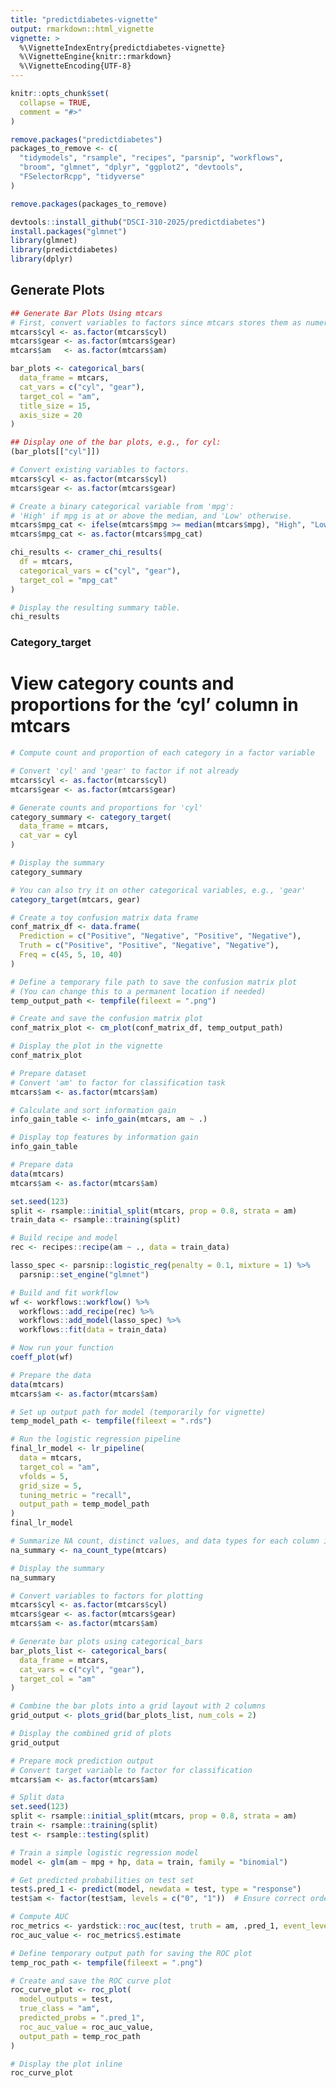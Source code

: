 ```yaml
---
title: "predictdiabetes-vignette"
output: rmarkdown::html_vignette
vignette: >
  %\VignetteIndexEntry{predictdiabetes-vignette}
  %\VignetteEngine{knitr::rmarkdown}
  %\VignetteEncoding{UTF-8}
---
```


```r
knitr::opts_chunk$set(
  collapse = TRUE,
  comment = "#>"
)
```

```r
remove.packages("predictdiabetes")
packages_to_remove <- c(
  "tidymodels", "rsample", "recipes", "parsnip", "workflows",
  "broom", "glmnet", "dplyr", "ggplot2", "devtools",
  "FSelectorRcpp", "tidyverse"
)

remove.packages(packages_to_remove)

devtools::install_github("DSCI-310-2025/predictdiabetes")
install.packages("glmnet")
library(glmnet)
library(predictdiabetes)
library(dplyr)
```


## Generate Plots

```r
## Generate Bar Plots Using mtcars
# First, convert variables to factors since mtcars stores them as numeric
mtcars$cyl <- as.factor(mtcars$cyl)
mtcars$gear <- as.factor(mtcars$gear)
mtcars$am   <- as.factor(mtcars$am)

bar_plots <- categorical_bars(
  data_frame = mtcars,
  cat_vars = c("cyl", "gear"),
  target_col = "am",
  title_size = 15,
  axis_size = 20
)

## Display one of the bar plots, e.g., for cyl:
(bar_plots[["cyl"]])
```


```r
# Convert existing variables to factors.
mtcars$cyl <- as.factor(mtcars$cyl)
mtcars$gear <- as.factor(mtcars$gear)

# Create a binary categorical variable from 'mpg':
# 'High' if mpg is at or above the median, and 'Low' otherwise.
mtcars$mpg_cat <- ifelse(mtcars$mpg >= median(mtcars$mpg), "High", "Low")
mtcars$mpg_cat <- as.factor(mtcars$mpg_cat)
```

```r
chi_results <- cramer_chi_results(
  df = mtcars, 
  categorical_vars = c("cyl", "gear"), 
  target_col = "mpg_cat"
)

# Display the resulting summary table.
chi_results
```


### Category_target

# View category counts and proportions for the 'cyl' column in mtcars

```r

# Compute count and proportion of each category in a factor variable

# Convert 'cyl' and 'gear' to factor if not already
mtcars$cyl <- as.factor(mtcars$cyl)
mtcars$gear <- as.factor(mtcars$gear)

# Generate counts and proportions for 'cyl'
category_summary <- category_target(
  data_frame = mtcars,
  cat_var = cyl
)

# Display the summary
category_summary

# You can also try it on other categorical variables, e.g., 'gear'
category_target(mtcars, gear)

```
```r
# Create a toy confusion matrix data frame
conf_matrix_df <- data.frame(
  Prediction = c("Positive", "Negative", "Positive", "Negative"),
  Truth = c("Positive", "Positive", "Negative", "Negative"),
  Freq = c(45, 5, 10, 40)
)

# Define a temporary file path to save the confusion matrix plot
# (You can change this to a permanent location if needed)
temp_output_path <- tempfile(fileext = ".png")

# Create and save the confusion matrix plot
conf_matrix_plot <- cm_plot(conf_matrix_df, temp_output_path)

# Display the plot in the vignette
conf_matrix_plot
```







```r
# Prepare dataset
# Convert 'am' to factor for classification task
mtcars$am <- as.factor(mtcars$am)

# Calculate and sort information gain
info_gain_table <- info_gain(mtcars, am ~ .)

# Display top features by information gain
info_gain_table


```



```r
# Prepare data
data(mtcars)
mtcars$am <- as.factor(mtcars$am)

set.seed(123)
split <- rsample::initial_split(mtcars, prop = 0.8, strata = am)
train_data <- rsample::training(split)

# Build recipe and model
rec <- recipes::recipe(am ~ ., data = train_data)

lasso_spec <- parsnip::logistic_reg(penalty = 0.1, mixture = 1) %>% 
  parsnip::set_engine("glmnet")

# Build and fit workflow
wf <- workflows::workflow() %>%
  workflows::add_recipe(rec) %>%
  workflows::add_model(lasso_spec) %>%
  workflows::fit(data = train_data)

# Now run your function
coeff_plot(wf)

```

```r
# Prepare the data
data(mtcars)
mtcars$am <- as.factor(mtcars$am)

# Set up output path for model (temporarily for vignette)
temp_model_path <- tempfile(fileext = ".rds")

# Run the logistic regression pipeline
final_lr_model <- lr_pipeline(
  data = mtcars,
  target_col = "am",
  vfolds = 5,
  grid_size = 5,
  tuning_metric = "recall",
  output_path = temp_model_path
)
final_lr_model

```

```r
# Summarize NA count, distinct values, and data types for each column in mtcars
na_summary <- na_count_type(mtcars)

# Display the summary
na_summary

```
```r
# Convert variables to factors for plotting
mtcars$cyl <- as.factor(mtcars$cyl)
mtcars$gear <- as.factor(mtcars$gear)
mtcars$am <- as.factor(mtcars$am)

# Generate bar plots using categorical_bars
bar_plots_list <- categorical_bars(
  data_frame = mtcars,
  cat_vars = c("cyl", "gear"),
  target_col = "am"
)

# Combine the bar plots into a grid layout with 2 columns
grid_output <- plots_grid(bar_plots_list, num_cols = 2)

# Display the combined grid of plots
grid_output

```

```r
# Prepare mock prediction output
# Convert target variable to factor for classification
mtcars$am <- as.factor(mtcars$am)

# Split data
set.seed(123)
split <- rsample::initial_split(mtcars, prop = 0.8, strata = am)
train <- rsample::training(split)
test <- rsample::testing(split)

# Train a simple logistic regression model
model <- glm(am ~ mpg + hp, data = train, family = "binomial")

# Get predicted probabilities on test set
test$.pred_1 <- predict(model, newdata = test, type = "response")
test$am <- factor(test$am, levels = c("0", "1"))  # Ensure correct order for yardstick

# Compute AUC
roc_metrics <- yardstick::roc_auc(test, truth = am, .pred_1, event_level = "second")
roc_auc_value <- roc_metrics$.estimate

```

```r
# Define temporary output path for saving the ROC plot
temp_roc_path <- tempfile(fileext = ".png")

# Create and save the ROC curve plot
roc_curve_plot <- roc_plot(
  model_outputs = test,
  true_class = "am",
  predicted_probs = ".pred_1",
  roc_auc_value = roc_auc_value,
  output_path = temp_roc_path
)

# Display the plot inline
roc_curve_plot

```
